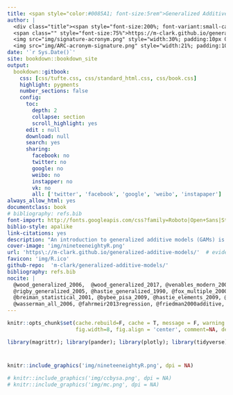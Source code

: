 ```yaml
---
title: <span style="color:#0085A1; font-size:5rem">Generalized Additive Models</span>
author: |
  <div class="title"><span style="font-size:200%; font-variant:small-caps; ">Michael Clark</span><br><br>
  <span class="" style="font-size:75%">https://m-clark.github.io/generalized-additive-models/</span><br><br>
  <img src="img/signature-acronym.png" style="width:30%; padding:10px 0;"> <br>
  <img src="img/ARC-acronym-signature.png" style="width:21%; padding:10px 0;"> </div>
date: '`r Sys.Date()`'
site: bookdown::bookdown_site
output:
  bookdown::gitbook:
    css: [css/tufte.css, css/standard_html.css, css/book.css]
    highlight: pygments
    number_sections: false
    config:
      toc:
        depth: 2
        collapse: section
        scroll_highlight: yes
      edit : null
      download: null
      search: yes
      sharing:
        facebook: no
        twitter: no
        google: no
        weibo: no
        instapper: no
        vk: no
        all: ['twitter', 'facebook', 'google', 'weibo', 'instapaper']
always_allow_html: yes
documentclass: book
# bibliography: refs.bib
font-import: http://fonts.googleapis.com/css?family=Roboto|Open+Sans|Stalemate|Alex+Brush
biblio-style: apalike
link-citations: yes
description: "An introduction to generalized additive models (GAMs) is provided, with an emphasis on generalization from familiar linear models. It makes extensive use of the mgcv package in R.  Discussion includes common approaches, standard extensions, and relations to other techniques.  More technical modeling details are described and demonstrated as well."
cover-image: 'img/nineteeneightyR.png'
url: 'https\://m-clark.github.io/generalized-additive-models/'  # evidently the \: is required or you'll get text in the title/toc area
favicon: 'img/R.ico'
github-repo:  'm-clark/generalized-additive-models/'
bibliography: refs.bib
nocite: | 
  @wood_generalized_2006,  @wood_generalized_2017, @venables_modern_2002, @rasmussen_gaussian_2006, @hardin_generalized_2012, 
  @rigby_generalized_2005, @hastie_generalized_1990, @fox_multiple_2000, @fox_nonparametric_2000,
  @breiman_statistical_2001, @bybee_pisa_2009, @hastie_elements_2009, @ruppert_semiparametric_2003,
  @wasserman_all_2006, @fahrmeir2013regression, @friedman2000additive, @shalizi2016
---
```

```r
knitr::opts_chunk$set(cache.rebuild=F, cache = T, message = F, warning = F, R.options=list(width=120), 
                      fig.width=8, fig.align = 'center', comment=NA, dev='svglite', dev.args = list(bg = 'transparent'))
```

```r
library(magrittr); library(pander); library(plotly); library(tidyverse); library(lazerhawk); library(broom)
```

#

```r
knitr::include_graphics('img/nineteeneightyR.png', dpi = NA)
```


```r
# knitr::include_graphics('img/ccbysa.png', dpi = NA)
# knitr::include_graphics('img/mc.png', dpi = NA)
```




